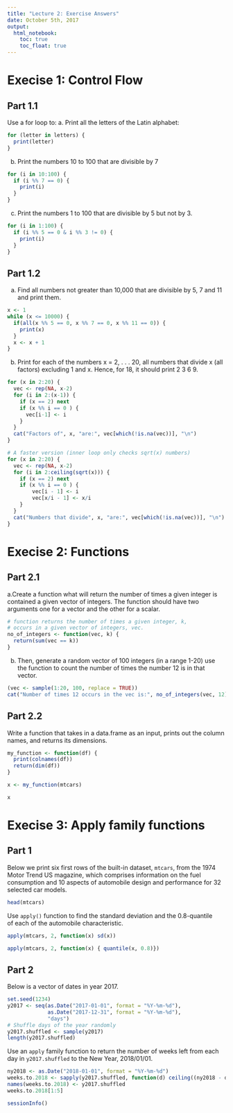 ```yaml
---
title: "Lecture 2: Exercise Answers"
date: October 5th, 2017
output: 
  html_notebook:
    toc: true
    toc_float: true
---
```


# Execise 1: Control Flow 

## Part 1.1

Use a for loop to:
a. Print all the letters of the Latin alphabet:

```r
for (letter in letters) {
  print(letter)
}
```

b. Print the numbers 10 to 100 that are divisible by 7
```r
for (i in 10:100) {
  if (i %% 7 == 0) {
    print(i)
  }
}
```

c. Print the numbers 1 to 100 that are divisible by 5 but not by 3.
```r
for (i in 1:100) {
  if (i %% 5 == 0 & i %% 3 != 0) {
    print(i)
  }
}
```



## Part 1.2

a. Find all numbers not greater than 10,000 that are divisible by 
5, 7 and 11 and print them.

```r
x <- 1
while (x <= 10000) {
  if(all(x %% 5 == 0, x %% 7 == 0, x %% 11 == 0)) {
    print(x)
  }
  x <- x + 1
}
```


b. Print for each of the numbers x = 2, . . . 20, all numbers that divide x
(all factors) excluding 1 and x. Hence, for 18, it should print 2 3 6 9.

```r
for (x in 2:20) {
  vec <- rep(NA, x-2)
  for (i in 2:(x-1)) {
    if (x == 2) next
    if (x %% i == 0 ) {
      vec[i-1] <- i 
    }
  }
  cat("Factors of", x, "are:", vec[which(!is.na(vec))], "\n")
}
```

```r
# A faster version (inner loop only checks sqrt(x) numbers)
for (x in 2:20) {
  vec <- rep(NA, x-2)
  for (i in 2:ceiling(sqrt(x))) {
    if (x == 2) next
    if (x %% i == 0 ) {
        vec[i - 1] <- i 
        vec[x/i - 1] <- x/i
    }
  }
  cat("Numbers that divide", x, "are:", vec[which(!is.na(vec))], "\n")
}
```


# Execise 2: Functions

## Part 2.1

a.Create a function what will return the number
of times a given integer is contained a given vector of integers.
The function should have two arguments one for a vector
and the other for a scalar. 

```r
# function returns the number of times a given integer, k, 
# occurs in a given vector of integers, vec.
no_of_integers <- function(vec, k) {
  return(sum(vec == k))
}
```


b. Then, generate a random vector of 100 
integers (in a range 1-20) use the function to count the number
of times the number 12 is in that vector. 

```r
(vec <- sample(1:20, 100, replace = TRUE))
cat("Number of times 12 occurs in the vec is:", no_of_integers(vec, 12))
```

## Part 2.2 

Write a function that takes in a data.frame as an input, 
prints out the column names, and returns its dimensions.

```r
my_function <- function(df) {
  print(colnames(df))
  return(dim(df))
}
```

```r
x <- my_function(mtcars)
```
```r
x
```

# Execise 3: Apply family functions

## Part 1
Below we print six first rows of the built-in dataset, `mtcars`, 
from the 1974 Motor Trend US magazine, which comprises information
on the fuel consumption and 10 aspects of automobile design 
and performance for 32 selected car models. 

```r
head(mtcars)
```

Use `apply()` function to find the standard deviation and the 0.8-quantile  
of each of the automobile characteristic.

```r
apply(mtcars, 2, function(x) sd(x))
```


```r
apply(mtcars, 2, function(x) { quantile(x, 0.8)})
```

## Part 2

Below is a vector of dates in year 2017.

```r
set.seed(1234)
y2017 <- seq(as.Date("2017-01-01", format = "%Y-%m-%d"), 
             as.Date("2017-12-31", format = "%Y-%m-%d"), 
             "days")
# Shuffle days of the year randomly
y2017.shuffled <- sample(y2017)
length(y2017.shuffled)
```

Use an `apply` family function to return the number of weeks
left from each day in `y2017.shuffled` to the New Year, 2018/01/01.

```r
ny2018 <- as.Date("2018-01-01", format = "%Y-%m-%d")
weeks.to.2018 <- sapply(y2017.shuffled, function(d) ceiling((ny2018 - d)/7))
names(weeks.to.2018) <- y2017.shuffled
weeks.to.2018[1:5]
```

```r
sessionInfo()
```


